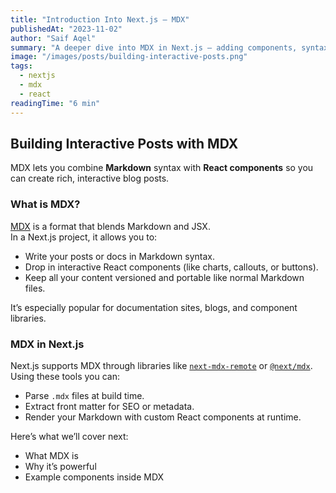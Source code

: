 ```yaml
---
title: "Introduction Into Next.js — MDX"
publishedAt: "2023-11-02"
author: "Saif Aqel"
summary: "A deeper dive into MDX in Next.js — adding components, syntax highlighting, callouts, and more."
image: "/images/posts/building-interactive-posts.png"
tags:
  - nextjs
  - mdx
  - react
readingTime: "6 min"
---
```


## Building Interactive Posts with MDX

MDX lets you combine **Markdown** syntax with **React components** so you can create rich, interactive blog posts.

### What is MDX?

[MDX](https://mdxjs.com) is a format that blends Markdown and JSX.  
In a Next.js project, it allows you to:

- Write your posts or docs in Markdown syntax.
- Drop in interactive React components (like charts, callouts, or buttons).
- Keep all your content versioned and portable like normal Markdown files.

It’s especially popular for documentation sites, blogs, and component libraries.

### MDX in Next.js

Next.js supports MDX through libraries like [`next-mdx-remote`](https://github.com/hashicorp/next-mdx-remote) or [`@next/mdx`](https://nextjs.org/docs/advanced-features/using-mdx).  
Using these tools you can:

- Parse `.mdx` files at build time.
- Extract front matter for SEO or metadata.
- Render your Markdown with custom React components at runtime.

Here’s what we’ll cover next:

- What MDX is
- Why it’s powerful
- Example components inside MDX
